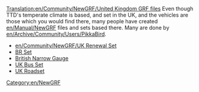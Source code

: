 [[Translation:en/Community/NewGRF/United Kingdom GRF files]]
Even though TTD's temperate climate is based, and set in the UK, and the vehicles are those which you would find there, many people have created [[en/Manual/NewGRF]] files and sets based there. Many are done by [[en/Archive/Community/Users/PikkaBird]].

*[[en/Community/NewGRF/UK Renewal Set]]
*[http://www.tt-forums.net/viewtopic.php?t=25728 BR Set]
*[http://www.tt-forums.net/viewtopic.php?t=6123&highlight=set British Narrow Gauge]
*[http://www.tt-forums.net/viewtopic.php?t=15429 UK Bus Set]
*[http://www.tt-forums.net/viewtopic.php?t=27963 UK Roadset]

[[Category:en/NewGRF]]